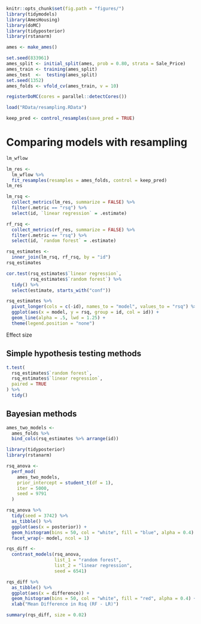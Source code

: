 ```r
knitr::opts_chunk$set(fig.path = "figures/")
library(tidymodels)
library(AmesHousing)
library(doMC)
library(tidyposterior)
library(rstanarm)

ames <- make_ames()

set.seed(833961)
ames_split <- initial_split(ames, prob = 0.80, strata = Sale_Price)
ames_train <- training(ames_split)
ames_test  <-  testing(ames_split)
set.seed(1352)
ames_folds <- vfold_cv(ames_train, v = 10)

registerDoMC(cores = parallel::detectCores())

load("RData/resampling.RData")

keep_pred <- control_resamples(save_pred = TRUE)
```

# Comparing models with resampling {#compare}


```r
lm_wflow

lm_res <- 
  lm_wflow %>% 
  fit_resamples(resamples = ames_folds, control = keep_pred)
lm_res
```

```r
lm_rsq <- 
  collect_metrics(lm_res, summarize = FALSE) %>% 
  filter(.metric == "rsq") %>% 
  select(id, `linear regression` = .estimate)

rf_rsq <- 
  collect_metrics(rf_res, summarize = FALSE) %>% 
  filter(.metric == "rsq") %>% 
  select(id, `random forest` = .estimate)  

rsq_estimates <- 
  inner_join(lm_rsq, rf_rsq, by = "id")
rsq_estimates

cor.test(rsq_estimates$`linear regression`, 
         rsq_estimates$`random forest`) %>% 
  tidy() %>% 
  select(estimate, starts_with("conf"))
```


```r
rsq_estimates %>% 
  pivot_longer(cols = c(-id), names_to = "model", values_to = "rsq") %>% 
  ggplot(aes(x = model, y = rsq, group = id, col = id)) + 
  geom_line(alpha = .5, lwd = 1.25) + 
  theme(legend.position = "none")
```


Effect size



## Simple hypothesis testing methods

```r
t.test(
  rsq_estimates$`random forest`, 
  rsq_estimates$`linear regression`, 
  paired = TRUE
) %>%
  tidy()
```

## Bayesian methods

```r
ames_two_models <- 
  ames_folds %>% 
  bind_cols(rsq_estimates %>% arrange(id))

library(tidyposterior)
library(rstanarm)

rsq_anova <-
  perf_mod(
    ames_two_models,
    prior_intercept = student_t(df = 1),
    iter = 5000,
    seed = 9791
  )
```

```r
rsq_anova %>% 
  tidy(seed = 3742) %>% 
  as_tibble() %>% 
  ggplot(aes(x = posterior)) + 
  geom_histogram(bins = 50, col = "white", fill = "blue", alpha = 0.4) + 
  facet_wrap(~ model, ncol = 1)
```


```r
rqs_diff <-
  contrast_models(rsq_anova,
                  list_1 = "random forest",
                  list_2 = "linear regression",
                  seed = 6541)

rqs_diff %>% 
  as_tibble() %>% 
  ggplot(aes(x = difference)) + 
  geom_histogram(bins = 50, col = "white", fill = "red", alpha = 0.4) + 
  xlab("Mean Difference in Rsq (RF - LR)")

summary(rqs_diff, size = 0.02)
```